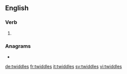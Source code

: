 ==English==

===Verb===
{{head|en|verb form}}

# {{en-third-person singular of|twiddle}}

===Anagrams===
* {{l|en|widdlest}}

[[de:twiddles]]
[[fr:twiddles]]
[[it:twiddles]]
[[sv:twiddles]]
[[vi:twiddles]]